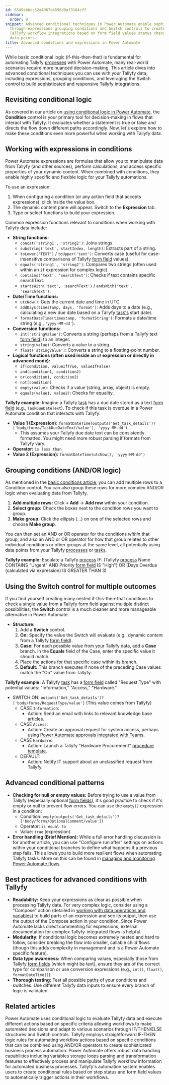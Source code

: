 ```yaml
---
id: 6549ab6cc62a4067a4590d9af3164cff
sidebar:
  order: 9
snippet: Advanced conditional techniques in Power Automate enable sophisticated decision-making
  through expressions grouping conditions and Switch controls to create responsive
  Tallyfy workflow integrations based on form field values status changes and calculated
  data points.
title: Advanced conditions and expressions in Power Automate
---
```


While basic conditional logic (if-this-then-that) is fundamental for automating Tallyfy [processes](/products/pro/tracking-and-tasks/processes/) with Power Automate, many real-world scenarios require more nuanced decision-making. This article dives into advanced conditional techniques you can use with your Tallyfy data, including expressions, grouping conditions, and leveraging the Switch control to build sophisticated and responsive Tallyfy integrations.

## Revisiting conditional logic

As covered in our article on [using conditional logic in Power Automate](/products/pro/integrations/middleware/power-automate/using-conditional-logic-in-power-automate/), the **Condition** control is your primary tool for decision-making in flows that interact with Tallyfy. It evaluates whether a statement is true or false and directs the flow down different paths accordingly. Now, let's explore how to make these conditions even more powerful when working with Tallyfy data.

## Working with expressions in conditions

Power Automate expressions are formulas that allow you to manipulate data from Tallyfy (and other sources), perform calculations, and access specific properties of your dynamic content. When combined with conditions, they enable highly specific and flexible logic for your Tallyfy automations.

To use an expression:
1.  When configuring a condition (or any action field that accepts expressions), click inside the value box.
2.  The dynamic content pane will appear. Switch to the **Expression** tab.
3.  Type or select functions to build your expression.



Common expression functions relevant to conditions when working with Tallyfy data include:

*   **String functions:**
    *   `concat('string1', 'string2')`: Joins strings.
    *   `substring('text', startIndex, length)`: Extracts part of a string.
    *   `toLower('TEXT')` / `toUpper('text')`: Converts case (useful for case-insensitive comparisons of Tallyfy [form field](/products/pro/tracking-and-tasks/tasks/what-are-form-fields-in-tallyfy/) values).
    *   `equals('string1', 'string2')`: Compares two strings (often used within an `if` expression for complex logic).
    *   `contains('text', 'searchText')`: Checks if text contains specific searchText.
    *   `startsWith('text', 'searchText')` / `endsWith('text', 'searchText')`.
*   **Date/Time functions:**
    *   `utcNow()`: Gets the current date and time in UTC.
    *   `addDays(timestamp, days, 'format')`: Adds days to a date (e.g., calculating a new due date based on a Tallyfy [task's](/products/pro/tracking-and-tasks/tasks/) start date).
    *   `formatDateTime(timestamp, 'formatString')`: Formats a date/time string (e.g., `'yyyy-MM-dd'`).
*   **Conversion functions:**
    *   `int('stringValue')`: Converts a string (perhaps from a Tallyfy text [form field](/products/pro/tracking-and-tasks/tasks/what-are-form-fields-in-tallyfy/)) to an integer.
    *   `string(value)`: Converts a value to a string.
    *   `float('stringValue')`: Converts a string to a floating-point number.
*   **Logical functions (often used inside an `if` expression or directly in advanced mode):**
    *   `if(condition, valueIfTrue, valueIfFalse)`
    *   `and(condition1, condition2)`
    *   `or(condition1, condition2)`
    *   `not(condition)`
    *   `empty(value)`: Checks if a value (string, array, object) is empty.
    *   `equals(value1, value2)`: Checks for equality.

**Tallyfy example:**
Imagine a Tallyfy [task](/products/pro/tracking-and-tasks/tasks/) has a due date stored as a text [form field](/products/pro/tracking-and-tasks/tasks/what-are-form-fields-in-tallyfy/) (e.g., `TaskDueDateText`). To check if this task is overdue in a Power Automate condition that interacts with Tallyfy:

*   **Value 1 (Expression):** `formatDateTime(outputs('Get_task_details')?['body/forms/TaskDueDateText/value'], 'yyyy-MM-dd')`
    *   This assumes your Tallyfy due date text can be consistently formatted. You might need more robust parsing if formats from Tallyfy vary.
*   **Operator:** `is less than`
*   **Value 2 (Expression):** `formatDateTime(utcNow(), 'yyyy-MM-dd')`

## Grouping conditions (AND/OR logic)

As mentioned in the [basic conditions article](/products/pro/integrations/middleware/power-automate/using-conditional-logic-in-power-automate/), you can add multiple rows to a Condition control. You can also group these rows for more complex AND/OR logic when evaluating data from Tallyfy.

1.  **Add multiple rows:** Click **+ Add** -> **Add row** within your condition.
2.  **Select group:** Check the boxes next to the condition rows you want to group.
3.  **Make group:** Click the ellipsis (...) on one of the selected rows and choose **Make group**.



You can then set an AND or OR operator for the conditions *within* that group, and also an AND or OR operator for how that group relates to other individual conditions or other groups at the same level, all potentially using data points from your Tallyfy [processes](/products/pro/tracking-and-tasks/processes/) or [tasks](/products/pro/tracking-and-tasks/tasks/).

**Tallyfy example:** Escalate a Tallyfy [process](/products/pro/tracking-and-tasks/processes/) IF:
(Tallyfy [process](/products/pro/tracking-and-tasks/processes/) Name CONTAINS "Urgent" AND Priority [form field](/products/pro/tracking-and-tasks/tasks/what-are-form-fields-in-tallyfy/) IS "High")
OR
(Days Overdue (calculated via expression) IS GREATER THAN 3)

## Using the Switch control for multiple outcomes

If you find yourself creating many nested if-this-then-that conditions to check a single value from a Tallyfy [form field](/products/pro/tracking-and-tasks/tasks/what-are-form-fields-in-tallyfy/) against multiple distinct possibilities, the **Switch** control is a much cleaner and more manageable alternative in Power Automate.

*   **Structure:**
    1.  Add a **Switch** control.
    2.  **On:** Specify the value the Switch will evaluate (e.g., dynamic content from a Tallyfy [form field](/products/pro/tracking-and-tasks/tasks/what-are-form-fields-in-tallyfy/)).
    3.  **Case:** For each possible value from your Tallyfy data, add a **Case** branch. In the **Equals** field of the Case, enter the specific value it should match.
    4.  Place the actions for that specific case within its branch.
    5.  **Default:** This branch executes if none of the preceding Case values match the "On" value from Tallyfy.



**Tallyfy example:** A Tallyfy [task](/products/pro/tracking-and-tasks/tasks/) has a [form field](/products/pro/tracking-and-tasks/tasks/what-are-form-fields-in-tallyfy/) called "Request Type" with potential values: "Information," "Access," "Hardware."

*   SWITCH ON: `outputs('Get_task_details')?['body/forms/RequestType/value']` (This value comes from Tallyfy)
    *   CASE `Information`:
        *   Action: Send an email with links to relevant knowledge base articles.
    *   CASE `Access`:
        *   Action: Create an approval request for system access, perhaps using [Power Automate approvals integrated with Teams](/products/pro/integrations/middleware/power-automate/integrating-power-automate-approvals-with-microsoft-teams/).
    *   CASE `Hardware`:
        *   Action: Launch a Tallyfy "Hardware Procurement" [procedure template](/products/pro/documenting/templates/).
    *   DEFAULT:
        *   Action: Notify IT support about an unclassified request from Tallyfy.

## Advanced conditional patterns

*   **Checking for null or empty values:** Before trying to use a value from Tallyfy (especially optional [form fields](/products/pro/tracking-and-tasks/tasks/what-are-form-fields-in-tallyfy/)), it's good practice to check if it's empty or null to prevent flow errors. You can use the `empty()` expression in a condition:
    *   Condition: `empty(outputs('Get_task_details')?['body/forms/OptionalComment/value'])`
    *   Operator: `is equal to`
    *   Value: `true` (expression)
*   **Error handling (Brief Mention):** While a full error handling discussion is for another article, you can use "Configure run after" settings on actions within your conditional branches to define what happens if a previous step fails. This allows you to build more resilient flows when automating Tallyfy tasks. More on this can be found in [managing and monitoring Power Automate flows](/products/pro/integrations/middleware/power-automate/managing-and-monitoring-power-automate-flows/).

## Best practices for advanced conditions with Tallyfy

*   **Readability:** Keep your expressions as clear as possible when processing Tallyfy data. For very complex logic, consider using a "Compose" action (detailed in [working with data operations and variables](/products/pro/integrations/middleware/power-automate/working-with-data-operations-and-variables/)) to build parts of an expression and see its output, then use the output of the Compose action in your condition. Since Power Automate lacks direct commenting for expressions, external documentation for complex Tallyfy-integrated flows is helpful.
*   **Modularity:** If conditional logic becomes extremely nested and hard to follow, consider breaking the flow into smaller, callable child flows (though this adds complexity in management and is a Power Automate specific feature).
*   **Data type awareness:** When comparing values, especially those from Tallyfy [form fields](/products/pro/tracking-and-tasks/tasks/what-are-form-fields-in-tallyfy/) (which might be text), ensure they are of the correct type for comparison or use conversion expressions (e.g., `int()`, `float()`, `formatDateTime()`).
*   **Thorough testing:** Test all possible paths of your conditions and switches. Use different Tallyfy data inputs to ensure every branch of logic is validated.


## Related articles
<CardGrid>
<LinkTitleCard header="<b>Power Automate > Using conditional logic in Power Automate</b>" href="/products/pro/integrations/middleware/power-automate/using-conditional-logic-in-power-automate/" > Power Automate uses conditional logic to evaluate Tallyfy data and execute different actions based on specific criteria allowing workflows to make automated decisions and adapt to various scenarios through IF/THEN/ELSE structures and Switch controls. </LinkTitleCard>
<LinkTitleCard header="<b>Automations > Logic operations explained</b>" href="/products/pro/documenting/templates/automations/logic-explained/" > Tallyfy employs straightforward IF-THEN logic rules for automating workflow actions based on specific conditions that can be combined using AND/OR operators to create sophisticated business process automation. </LinkTitleCard>
<LinkTitleCard header="<b>Power Automate > Working with data operations and variables in Power Automate</b>" href="/products/pro/integrations/middleware/power-automate/working-with-data-operations-and-variables/" > Power Automate offers robust data handling capabilities including variables storage loops parsing and transformation features to effectively process and manipulate Tallyfy workflow information for automated business processes. </LinkTitleCard>
<LinkTitleCard header="<b>Conditionals > Conditionals (IF) explained</b>" href="/products/pro/documenting/templates/automations/conditionals/conditionals-explained/" > Tallyfy's automation system enables users to create conditional rules based on step status and form field values to automatically trigger actions in their workflows. </LinkTitleCard>
</CardGrid>